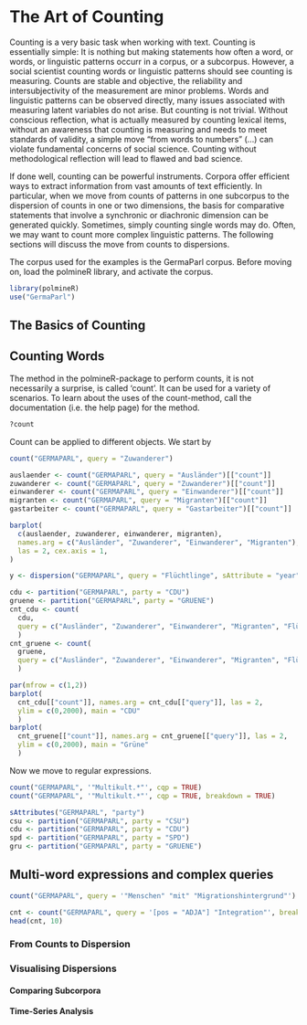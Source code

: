 # The Art of Counting

Counting is a very basic task when working with text. Counting is essentially simple: It is nothing but making  statements how often a word, or words, or linguistic patterns occurr in a corpus, or a subcorpus. However, a social scientist counting words or linguistic patterns should see counting is measuring. Counts are stable and objective, the reliability and intersubjectivity of the measurement are minor problems. Words and linguistic patterns can be observed directly, many issues associated with measuring latent variables do not arise. But counting is not trivial. Without conscious reflection, what is actually measured by counting lexical items, without an awareness that counting is measuring and needs to meet standards of validity, a simple move "from words to numbers" (...) can violate fundamental concerns of social science. Counting without methodological reflection will lead to flawed and bad science.

If done well, counting can be powerful instruments. Corpora offer efficient ways to extract information from vast amounts of text efficiently. In particular, when we move from counts of patterns in one subcorpus to the dispersion of counts in one or two dimensions, the basis for comparative statements that involve a synchronic or diachronic dimension can be generated quickly. Sometimes, simply counting single words may do. Often, we may want to count more complex linguistic patterns. The following sections will discuss the move from counts to dispersions. 

The corpus used for the examples is the GermaParl corpus. Before moving on, load the polmineR library, and activate the corpus.

```r
library(polmineR)
use("GermaParl")
```


## The Basics of Counting

## Counting Words

The method in the polmineR-package to perform counts, it is not necessarily a surprise, is called 'count'. It can be used for a variety of scenarios. To learn about the uses of the count-method, call the documentation (i.e. the help page) for the method.

```r
?count
```

Count can be applied to different objects. We start by 

```r
count("GERMAPARL", query = "Zuwanderer")

```

```r
auslaender <- count("GERMAPARL", query = "Ausländer")[["count"]]
zuwanderer <- count("GERMAPARL", query = "Zuwanderer")[["count"]]
einwanderer <- count("GERMAPARL", query = "Einwanderer")[["count"]]
migranten <- count("GERMAPARL", query = "Migranten")[["count"]]
gastarbeiter <- count("GERMAPARL", query = "Gastarbeiter")[["count"]]
```

```r
barplot(
  c(auslaender, zuwanderer, einwanderer, migranten),
  names.arg = c("Ausländer", "Zuwanderer", "Einwanderer", "Migranten"),
  las = 2, cex.axis = 1, 
)
```

```r
y <- dispersion("GERMAPARL", query = "Flüchtlinge", sAttribute = "year")
```

```r
cdu <- partition("GERMAPARL", party = "CDU")
gruene <- partition("GERMAPARL", party = "GRUENE")
cnt_cdu <- count(
  cdu,
  query = c("Ausländer", "Zuwanderer", "Einwanderer", "Migranten", "Flüchtlinge")
  )
cnt_gruene <- count(
  gruene,
  query = c("Ausländer", "Zuwanderer", "Einwanderer", "Migranten", "Flüchtlinge")
  )

par(mfrow = c(1,2))
barplot(
  cnt_cdu[["count"]], names.arg = cnt_cdu[["query"]], las = 2,
  ylim = c(0,2000), main = "CDU"
  )
barplot(
  cnt_gruene[["count"]], names.arg = cnt_gruene[["query"]], las = 2,
  ylim = c(0,2000), main = "Grüne"
  )
```

Now we move to regular expressions.

```r
count("GERMAPARL", '"Multikult.*"', cqp = TRUE)
count("GERMAPARL", '"Multikult.*"', cqp = TRUE, breakdown = TRUE)
```

```r
sAttributes("GERMAPARL", "party")
csu <- partition("GERMAPARL", party = "CSU")
cdu <- partition("GERMAPARL", party = "CDU")
spd <- partition("GERMAPARL", party = "SPD")
gru <- partition("GERMAPARL", party = "GRUENE")
```


## Multi-word expressions and complex queries

```r
count("GERMAPARL", query = '"Menschen" "mit" "Migrationshintergrund"')
```

```r
cnt <- count("GERMAPARL", query = '[pos = "ADJA"] "Integration"', breakdown = TRUE)
head(cnt, 10)
```

### From Counts to Dispersion

### Visualising Dispersions

#### Comparing Subcorpora

#### Time-Series Analysis

